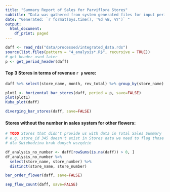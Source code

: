 ```yaml
---
title: "Summary Report of Sales for Parviflora Stores"
subtitle: "Data was gathered from system generated files for input period"
date: "Generated: `r format(Sys.time(), '%d %B, %Y')` "
output: 
  html_document:
    df_print: paged
---
```


```r

daff <- read_rds("data/processed/integrated_data.rds")
source(list.files(pattern = "4_analysis*.R$", recursive = TRUE))
# get header used later
p <- get_period_header(daff)
```

#### Top 3 Stores in terms of revenue `r p` were: 

``` r
daff %>% select(store_name, month, rev_total) %>% group_by(store_name) %>% summarise(`Total Revenue` = sum(rev_total)) %>% arrange(desc(`Total Revenue`)) %>% head(3)
```
```r

plot1 <- horizontal_bar_stores(daff, period = p, save=FALSE)
plot(plot1)
Kuba_plot(daff)

```


```r
diverging_bar_stores(daff, save=FALSE)
```


#### Stores without the number in sales system for other flowers: 
```r
# TODO Stores that didn't provide us with data in Total Sales Summary
# e.g. store_id 345 doesn't exist in Stores data we need to flag those
# dla Swiebodzina brak danych wszędzie

df_analysis_no_number <- daff[rowSums(is.na(daff)) > 0, ]
df_analysis_no_number %>%
  select(store_name, store_number) %>%
  distinct(store_name, store_number)
```

```r
bar_order_flower(daff, save=FALSE)
```

```r
sep_flow_count(daff, save=FALSE)
```

